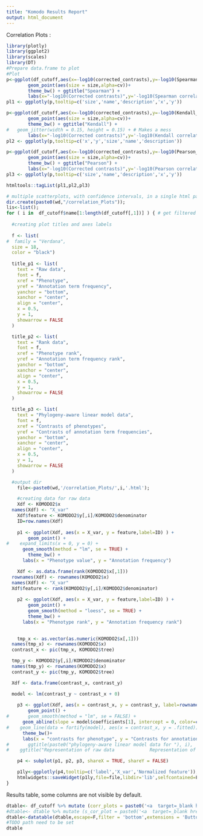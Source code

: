 ```yaml
---
title: "Komodo Results Report"
output: html_document
---
```



Correlation Plots :

```r
library(plotly)
library(ggplot2)
library(scales)
library(DT)
#Prepare data.frame to plot
#Plot
p<-ggplot(df_cutoff,aes(x=-log10(corrected_contrasts),y=-log10(Spearman_qvalue),label=name,description=description,cv=sapply(cv,function(x) x^-1))) +
        geom_point(aes(size = size,alpha=cv))+
        theme_bw() + ggtitle("Spearman") +
        labs(x="-log10(Corrected contrasts)",y='-log10(Spearman correlation q-value)')
pl1 <- ggplotly(p,tooltip=c('size','name','description','x','y'))

p<-ggplot(df_cutoff,aes(x=-log10(corrected_contrasts),y=-log10(Kendall_qvalue),label=name,description=description,cv=sapply(cv,function(x) x^-1))) +
        geom_point(aes(size = size,alpha=cv))+
        theme_bw() + ggtitle("Kendall") + 
#	geom_jitter(width = 0.15, height = 0.15) + # Makes a mess 
        labs(x="-log10(Corrected contrasts)",y='-log10(Kendall correlation q-value)')
pl2 <- ggplotly(p,tooltip=c('x','y','size','name','description'))

p<-ggplot(df_cutoff,aes(x=-log10(corrected_contrasts),y=-log10(Pearson_qvalue),label=name,description=description,cv=sapply(cv,function(x) x^-1))) +
        geom_point(aes(size = size,alpha=cv))+
        theme_bw() + ggtitle("Pearson") +
        labs(x="-log10(Corrected contrasts)",y='-log10(Pearson correlation q-value)')
pl3 <- ggplotly(p,tooltip=c('size','name','description','x','y'))

htmltools::tagList(pl1,pl2,pl3)
```

```r
# multiple scatterplots, with confidence intervals, in a single html page
dir.create(paste0(wd,"/correlation_Plots"));
lis<-list();
for ( i in  df_cutoff$name[1:length(df_cutoff[,1])] ) { # get filtered to plot a lot
  
  #creating plot titles and axes labels
  
  f <- list(
#  family = "Verdana",
  size = 18,
  color = "black")
  
  title_p1 <- list(
    text = "Raw data",
    font = f,
    xref = "Phenotype",
    yref = "Annotation term frequency",
    yanchor = "bottom",
    xanchor = "center",
    align = "center",
    x = 0.5,
    y = 1,
    showarrow = FALSE
  )

  title_p2 <- list(
    text = "Rank data",
    font = f,
    xref = "Phenotype rank",
    yref = "Annotation term frequency rank",
    yanchor = "bottom",
    xanchor = "center",
    align = "center",
    x = 0.5,
    y = 1,
    showarrow = FALSE
  )

  title_p3 <- list(
    text = "Phylogeny-aware linear model data",
    font = f,
    xref = "Contrasts of phenotypes",
    yref = "Contrasts of annotation term frequencies",
    yanchor = "bottom",
    xanchor = "center",
    align = "center",
    x = 0.5,
    y = 1,
    showarrow = FALSE
  )

  #output dir
	file<-paste0(wd,'/correlation_Plots/',i,'.html');

	#creating data for raw data
	Xdf <- KOMODO2$x
  names(Xdf) <- "X_var"
	Xdf$feature <- KOMODO2$y[,i]/KOMODO2$denominator
	ID=row.names(Xdf)
	
	p1 <- ggplot(Xdf, aes(x = X_var, y = feature,label=ID) ) + 
		geom_point() +
#    expand_limits(x = 0, y = 0) +
	  geom_smooth(method = "lm", se = TRUE) + 
		theme_bw() +
	  labs(x = "Phenotype value", y = "Annotation frequency")

	Xdf <- as.data.frame(rank(KOMODO2$x[,1]))
  rownames(Xdf) <- rownames(KOMODO2$x)
  names(Xdf) <- "X_var"
  Xdf$feature <- rank(KOMODO2$y[,i]/KOMODO2$denominator)
	
	p2 <- ggplot(Xdf, aes(x = X_var, y = feature,label=ID) ) + 
		geom_point() +
		geom_smooth(method = "loess", se = TRUE) + 
		theme_bw() +
	  labs(x = "Phenotype rank", y = "Annotation frequency rank")

	  
	tmp_x <- as.vector(as.numeric(KOMODO2$x[,1]))
  names(tmp_x) <- rownames(KOMODO2$x)
  contrast_x <- pic(tmp_x, KOMODO2$tree)

  tmp_y <- KOMODO2$y[,i]/KOMODO2$denominator
  names(tmp_y) <- rownames(KOMODO2$x)
  contrast_y <- pic(tmp_y, KOMODO2$tree)

  Xdf <- data.frame(contrast_x, contrast_y)

  model <- lm(contrast_y ~ contrast_x + 0)
  
	p3 <- ggplot(Xdf, aes(x = contrast_x, y = contrast_y, label=rownames(Xdf))) +
		geom_point() +
#		geom_smooth(method = "lm", se = FALSE) +
	  geom_abline(slope = model$coefficients[1], intercept = 0, color=c("#3366FFFF"), size=1) +
#    geom_line(data = fortify(model), aes(x = contrast_x, y = .fitted))
	  theme_bw()+
	  labs(x = "contrasts for phenotype", y = "Contrasts for annotation frequency")
#		ggtitle(paste0("phylogeny-aware linear model data for "), i),
#    ggtitle("Representation of raw data             Representation of rank data                Representation of phylogenetic-aware linear model data")

	p4 <- subplot(p1, p2, p3, shareX = TRUE, shareY = FALSE)

	p1ly<-ggplotly(p4,tooltip=c('label','X_var','Normalized feature'));
	htmlwidgets::saveWidget(p1ly,file=file,libdir='lib',selfcontained=F)
}

```

<!--
#```{r Multiplot,echo=F,warning=FALSE}
#Xdf <- KOMODO2$x
##nice scatterplot, with confidence intervals
#names(Xdf) <- "X_var"
#dir.create(paste0(wd,"/correlation_Plots"));
#lis<-list();
#for ( i in  df_cutoff$name[1:length(df_cutoff[,1])] ) { # get filtered to plot a lot
#	file<-paste0(wd,'/correlation_Plots/',i,'.html');
#	Xdf$feature <- KOMODO2$y[,i]/KOMODO2$denominator
##	model1 <- lm(Xdf$feature ~ Xdf$X_var)
##	conf_interval <- predict(model1, newdata=data.frame(QUET=3), interval="confidence", level = 0.95)
##	temp_var <- predict(model1, interval="prediction")
##	new_Xdf <- cbind(Xdf, temp_var)
#	ID=row.names(Xdf)
#	p2 <- ggplot(Xdf, aes(x = X_var, y = feature,label=ID) ) + 
#		geom_point() +
#		geom_smooth(method = "lm", se = TRUE) + 
#		theme_bw() +
#		ggtitle(i)	
#	p2ly<-ggplotly(p2,tooltip=c('label','X_var','Normalized feature'));
#	htmlwidgets::saveWidget(p2ly,file=file,title=i,libdir='lib',selfcontained=F)

#}

#Xdf <- as.data.frame(rank(KOMODO2$x[,1]))
#rownames(Xdf) <- rownames(KOMODO2$x)
##nice scatterplot, confidence intervals
#names(Xdf) <- "X_var"
#dir.create(paste0(wd,"/correlation_Plots2"));
#lis<-list();
#for ( i in  df_cutoff$name[1:length(df_cutoff[,1])] ) { # get filtered to plot a lot
#	file<-paste0(wd,'/correlation_Plots2/',i,'.html');
#	Xdf$feature <- rank(KOMODO2$y[,i]/KOMODO2$denominator)
##	model1 <- lm(Xdf$feature ~ Xdf$X_var)
##	conf_interval <- predict(model1, newdata=data.frame(QUET=3), ##interval="confidence", level = 0.95)
##	temp_var <- predict(model1, interval="prediction")
##	new_Xdf <- cbind(Xdf, temp_var)
#	ID=row.names(Xdf)
#	p2 <- ggplot(Xdf, aes(x = X_var, y = feature,label=ID)) + geom_point()+
##		geom_line(aes(y=lwr), color = "red", linetype = "dashed")+
##		geom_line(aes(y=upr), color = "red", linetype = "dashed")+
#		geom_smooth(method = "lm", se = TRUE) +
#		theme_bw() +
#		ggtitle(i)	
#	p2ly<-ggplotly(p2,tooltip=c('label','X_var','Normalized feature'));
#	htmlwidgets::saveWidget(p2ly,file=file,title=i,libdir='lib',selfcontained=F)
#}

#```

-->

Results table, some columns are not visible by default. 
```r
dtable<- df_cutoff %>% mutate (corr_plots = paste0('<a  target=_blank href=', 'correlation_Plots/',name,'.html>', name,'</a>' )  ) #build link to plots
#dtable<- dtable %>% mutate (s_cor_plot = paste0('<a  target=_blank href=', 'correlation_Plots2/',name,'.html>', name,'</a>' )  ) #build link to plots
dtable<-datatable(dtable,escape=F,filter = 'bottom',extensions = 'Buttons', options = list(dom = 'Bfrtip', buttons = c('colvis','csv'),columnDefs = list(list(visible=FALSE, targets=4:(length(df_cutoff)-2) )))) # prepare table
#TODO path need to be set
dtable
```